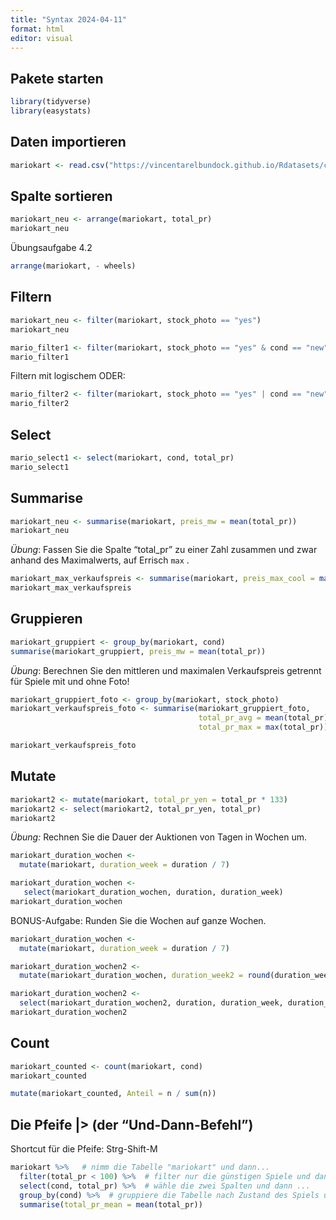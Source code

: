 ```yaml
---
title: "Syntax 2024-04-11"
format: html
editor: visual
---
```


## Pakete starten

```r
library(tidyverse)
library(easystats)
```

## Daten importieren

```r
mariokart <- read.csv("https://vincentarelbundock.github.io/Rdatasets/csv/openintro/mariokart.csv")
```

## Spalte sortieren

```r
mariokart_neu <- arrange(mariokart, total_pr)
mariokart_neu
```

Übungsaufgabe 4.2

```r
arrange(mariokart, - wheels)
```

## Filtern

```r
mariokart_neu <- filter(mariokart, stock_photo == "yes")
mariokart_neu
```

```r
mario_filter1 <- filter(mariokart, stock_photo == "yes" & cond == "new")
mario_filter1
```

Filtern mit logischem ODER:

```r
mario_filter2 <- filter(mariokart, stock_photo == "yes" | cond == "new")
mario_filter2
```

## Select

```r
mario_select1 <- select(mariokart, cond, total_pr)
mario_select1
```

## Summarise

```r
mariokart_neu <- summarise(mariokart, preis_mw = mean(total_pr))
mariokart_neu
```

*Übung*: Fassen Sie die Spalte "total_pr" zu einer Zahl zusammen und zwar anhand des Maximalwerts, auf Errisch `max` .

```r
mariokart_max_verkaufspreis <- summarise(mariokart, preis_max_cool = max(total_pr))
mariokart_max_verkaufspreis
```

## Gruppieren

```r
mariokart_gruppiert <- group_by(mariokart, cond)
summarise(mariokart_gruppiert, preis_mw = mean(total_pr))
```

*Übung*: Berechnen Sie den mittleren und maximalen Verkaufspreis getrennt für Spiele mit und ohne Foto!

```r
mariokart_gruppiert_foto <- group_by(mariokart, stock_photo)
mariokart_verkaufspreis_foto <- summarise(mariokart_gruppiert_foto,
                                          total_pr_avg = mean(total_pr),
                                          total_pr_max = max(total_pr))

mariokart_verkaufspreis_foto
```

## Mutate

```r
mariokart2 <- mutate(mariokart, total_pr_yen = total_pr * 133)
mariokart2 <- select(mariokart2, total_pr_yen, total_pr)
mariokart2
```

*Übung:* Rechnen Sie die Dauer der Auktionen von Tagen in Wochen um.

```r
mariokart_duration_wochen <- 
  mutate(mariokart, duration_week = duration / 7)

mariokart_duration_wochen <-
   select(mariokart_duration_wochen, duration, duration_week)
mariokart_duration_wochen
```

BONUS-Aufgabe: Runden Sie die Wochen auf ganze Wochen.

```r
mariokart_duration_wochen <- 
  mutate(mariokart, duration_week = duration / 7)

mariokart_duration_wochen2 <-
  mutate(mariokart_duration_wochen, duration_week2 = round(duration_week, digits = 0))

mariokart_duration_wochen2 <-
  select(mariokart_duration_wochen2, duration, duration_week, duration_week2)
mariokart_duration_wochen2
```

## Count

```r
mariokart_counted <- count(mariokart, cond)
mariokart_counted

mutate(mariokart_counted, Anteil = n / sum(n))
```

## Die Pfeife \|\> (der "Und-Dann-Befehl")

Shortcut für die Pfeife: Strg-Shift-M

```r
mariokart %>%   # nimm die Tabelle "mariokart" und dann...
  filter(total_pr < 100) %>%  # filter nur die günstigen Spiele und dann...
  select(cond, total_pr) %>%  # wähle die zwei Spalten und dann ...
  group_by(cond) %>%  # gruppiere die Tabelle nach Zustand des Spiels und dann ...
  summarise(total_pr_mean = mean(total_pr))
```
